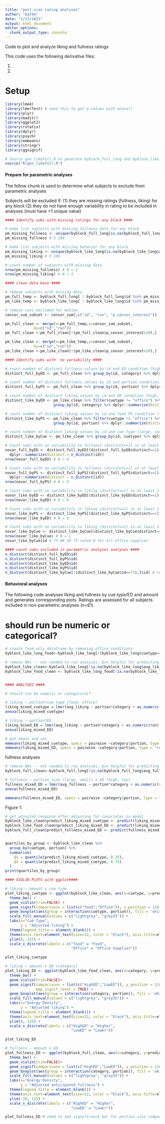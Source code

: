 ```yaml
---
title: "post-scan rating analyses"
author: "baf44"
date: "1/23/2023"
output: html_document
editor_options: 
  chunk_output_type: console
---
```


Code to plot and analyze liking and fullness ratings

This code uses the following derivative files:

(1) 
(2) 

# Setup

```r
library(lme4)
library(lmerTest) # need this to get p-values with anova()
library(plyr)
library(maditr)
library(ggplot2)
library(rstatix)
library(dplyr)
library(psych)
library(emmeans)
library(stringr)
library(ggsignif)

# Source gen_likefull.R to generate byblock_full_long and byblock_like_long dataframes -- these contain liking and anticipated fullness ratings averaged by food-cue block (long format)
source("R/gen_likefull.R")

```

####  Prepare for parametric analyses #### 

The follow chunk is used to determine what subjects to exclude from parametric analyses

Subjects will be excluded if:
(1) they are missing ratings (fullness, liking) for any block
(2) they do not have enough variability in rating to be included in analyses (must have >1 unique value)

```r

#### Identify subs with missing ratings for any block ####

# make list subjects with missing fullness data for any block
pm_missing_fullness <- unique(byblock_full_long[is.na(byblock_full_long$avg_fullness),"id"])
pm_missing_fullness # 5 109

# make list subjects with missing behavior for any block
pm_missing_liking <- unique(byblock_like_long[is.na(byblock_like_long$avg_liking),"id"])
pm_missing_liking # 5 109

# count number of subjects with missing data
nrow(pm_missing_fullness) # N = 2
nrow(pm_missing_liking) # N = 2

#### clean data base ####

# remove subjects with missing data
pm_full_temp <- byblock_full_long[ ! byblock_full_long$id %in% pm_missing_fullness, ]
pm_like_temp <- byblock_like_long[ ! byblock_like_long$id %in% pm_missing_liking, ]

# remove runs excluded for motion
censor_sum_subset <- censor_sum[,c("id", "run", "p_censor_interest")]

pm_full_clean <- merge(x=pm_full_temp,y=censor_sum_subset, 
             by=c("id","run"))
pm_full_clean <-pm_full_clean[!(pm_full_clean$p_censor_interest>20),]

pm_like_clean <- merge(x=pm_like_temp,y=censor_sum_subset, 
             by=c("id","run"))
pm_like_clean <-pm_like_clean[!(pm_like_clean$p_censor_interest>20),]

#### Identify subs with  no variability ####

# count number of distinct fullness values by id and ED condition (high, low)
distinct_full_byED <- pm_full_clean %>% group_by(id, category) %>% dplyr::summarize(distinct = n_distinct(avg_fullness))

# count number of distinct fullness values by id and portion condition (large, small)
distinct_full_byPS <- pm_full_clean %>% group_by(id, portion) %>% dplyr::summarize(distinct = n_distinct(avg_fullness))

# count number of distinct liking values by id and ED condition (high, low)
distinct_like_byED <- pm_like_clean %>% filter(cuetype != "office") %>% 
                      group_by(id, category) %>% dplyr::summarize(distinct = n_distinct(avg_liking))

# count number of distinct liking values by id and food PS condition (large, small)
distinct_like_byPS <- pm_like_clean %>% filter(cuetype != "office") %>% 
                      group_by(id, portion) %>% dplyr::summarize(distinct = n_distinct(avg_liking))

# count number of distinct liking values by id and cue type (large, small)
distinct_like_byCue <- pm_like_clean %>% group_by(id, cuetype) %>% dplyr::summarize(distinct = n_distinct(avg_liking))

# Count subs with no variability in fullness (distinct==1) in at least 1 condition when assessing by ED
novar_full_byED <- distinct_full_byED[(distinct_full_byED$distinct==1),] %>%
  dplyr::summarize(distinct = n_distinct(id))
nrow(novar_full_byED) # N = 0

# Count subs with no variability in fullness (distinct==1) in at least 1 condition when assessing by PS
novar_full_byPS <- distinct_full_byPS[(distinct_full_byPS$distinct==1),] %>%
  dplyr::summarize(distinct = n_distinct(id))
nrow(novar_full_byPS) # N = 0

# Count subs with no variability in liking (distinct==1) in at least 1 condition when assessing by ED
novar_like_byED <- distinct_like_byED[(distinct_like_byED$distinct==1),]
nrow(novar_like_byED) # N = 0

# Count subs with no variability in liking (distinct==1) in at least 1 condition when assessing by PS
novar_like_byPS <- distinct_like_byPS[(distinct_like_byPS$distinct==1),]
nrow(novar_like_byED) # N = 0

# Count subs with no variability in liking (distinct==1) in at least 1 condition when assessing by cue type
novar_like_byCue <- distinct_like_byCue[(distinct_like_byCue$distinct==1),]
nrow(novar_like_byCue) # N = 1
novar_like_byCue$id # 73 ## ID 73 rated 0 for all office supplies


```

```r

#### count subs included in parametric analyses analyses ####
n_distinct(distinct_full_byED$id)
n_distinct(distinct_full_byPS$id)
n_distinct(distinct_like_byED$id)
n_distinct(distinct_like_byPS$id)
n_distinct(distinct_like_byCue[!(distinct_like_byCue$id==73),]$id) # remove  73 -- no variation in rating for office supplies

```


#### Behavioral analyses ####

The following code analyses liking and fullness by cue type/ED and amount and generates corresponding plots.
Ratings are assessed for all subjects included in non-parametric analyses (n=61).

# should run be numeric or categorical?

``` r

# create food-only dataframe by removing office conditions
byblock_like_long_food<-byblock_like_long[!(byblock_like_long$cuetype=="office"),]

# remove NAs -- not needed to run analyses, but helpful for predicting values to plot results
byblock_like_clean<-byblock_like_long[!is.na(byblock_like_long$avg_liking),]
byblock_like_food_clean <- byblock_like_long_food[!is.na(byblock_like_long_food$avg_liking),]


#### ANALYSES ####

# should run be numeric or categorical?

# liking ~ portion*cue type (food, office)
liking_mixed_cuetype = lmer(avg_liking ~ portion*category + as.numeric(run) + (1 | id), data = byblock_like_clean)
anova(liking_mixed_cuetype)

# liking ~ portion*ED
liking_mixed_ED = lmer(avg_liking ~ portion*category + as.numeric(run) + (1 | id), data = byblock_like_food_clean)
anova(liking_mixed_ED)

# get means and ses
emmeans(liking_mixed_cuetype, specs = pairwise ~category|portion, type = "response")
emmeans(liking_mixed_ED, specs = pairwise ~category|portion, type = "response")

```

fullness analyses
``` r
# remove NAs -- not needed to run analyses, but helpful for predicting values to plot results
byblock_full_clean<-byblock_full_long[!is.na(byblock_full_long$avg_fullness),]

# fullness ~ portion size (large, small) x ED (high, low)
fullness_mixed_ED = lmer(avg_fullness ~ portion*category + as.numeric(run) + (1 | id), data = byblock_full_clean)
anova(fullness_mixed_ED)

emmeans(fullness_mixed_ED, specs = pairwise ~category|portion, type = "response")


```

Figure 1:
``` r

# get adjusted response after adjusting for covariates in model 
byblock_like_clean$predict_liking_mixed_cuetype <- predict(liking_mixed_cuetype, type="response")
byblock_like_food_clean$predict_liking_mixed_ED <- predict(liking_mixed_ED, type="response")
byblock_full_clean$predict_fullness_mixed_ED <- predict(fullness_mixed_ED, type="response")


quartiles_by_group <- byblock_like_clean %>%
  group_by(cuetype, portion) %>%
  summarize(
    Q1 = quantile(predict_liking_mixed_cuetype, 0.25),
    Q3 = quantile(predict_liking_mixed_cuetype, 0.75)
  )
print(quartiles_by_group)

#### VIOLIN PLOTS with ggplot####

# liking ~ amount x cue type
plot_liking_cuetype <- ggplot(byblock_like_clean, aes(x=cuetype, y=predict_liking_mixed_cuetype, fill = portion)) +
  theme_bw() +
  geom_violin(trim=FALSE) +
  geom_signif(comparisons = list(c("food","Office")), y_position = 110, map_signif_level = TRUE) +
  geom_boxplot(aes(group = interaction(cuetype, portion)), fill = 'white', position = position_dodge(width = 0.9),  width = 0.1, outlier.shape = NA) +
  scale_fill_manual(values = c("lightgrey", "grey35")) +
  labs(x="Cue Type",
       y = "Adjusted liking") +
  theme(legend.title = element_blank()) +
  theme(axis.text=element_text(size=12, color = "black"), axis.title=element_text(size=14,face="bold")) + 
  ylim(0, 125) + 
  scale_x_discrete(labels = c("food" = "Food",
                              "Office" = "Office Supplies"))

plot_liking_cuetype

# liking ~ amount x ED (category)
plot_liking_ED <- ggplot(byblock_like_food_clean, aes(x=category, y=predict_liking_mixed_ED, fill = portion)) +
  theme_bw() +
  geom_violin(trim=FALSE)+
  geom_signif(comparisons = list(c("HighED","LowED")), y_position = 110,
              map_signif_level = TRUE) +
  geom_boxplot(aes(group = interaction(category, portion)), fill = 'white', position = position_dodge(width = 0.9),  width = 0.1, outlier.shape = NA) +
  scale_fill_manual(values = c("lightgrey", "grey35")) +
  labs(x="Energy Density",
       y = "Adjusted liking") +
  theme(legend.title = element_blank()) +
  theme(axis.text=element_text(size=12, color = "black"), axis.title=element_text(size=14,face="bold")) + 
  ylim(0, 125) +
  scale_x_discrete(labels = c("HighED" = "Higher",
                              "LowED" = "Lower"))

plot_liking_ED

# fullness ~ amount x ED
plot_fullness_ED <- ggplot(byblock_full_clean, aes(x=category, y=predict_fullness_mixed_ED, fill = portion)) +
  theme_bw() +
  geom_violin(trim=FALSE)+
  geom_signif(comparisons = list(c("HighED","LowED")), y_position = 110, map_signif_level = TRUE) +
  geom_boxplot(aes(group = interaction(category, portion)), fill = 'white', position = position_dodge(width = 0.9),  width = 0.1, outlier.shape = NA) +
  scale_fill_manual(values = c("lightgrey", "grey35")) +
  labs(x="Energy Density",
       y = "Adjusted anticipated fullness") +
  theme(legend.title = element_blank()) +
  theme(axis.text=element_text(size=12, color = "black"), axis.title=element_text(size=14,face="bold")) + 
  ylim(-10, 125) +
  scale_x_discrete(labels = c("HighED" = "Higher",
                              "LowED" = "Lower"))

plot_fullness_ED # need to add significance bar for portion size comparison

```
